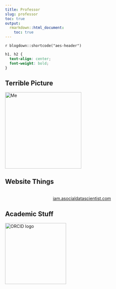 ```yaml
---
title: Professor
slug: professor
toc: true
output:
  rmarkdown::html_document:
    toc: true
---
```


`r blogdown::shortcode("aes-header")`

```css
h1, h2 {
  text-align: center;
  font-weight: bold;
}
```

## Terrible Picture

<div style="text-align: left;">
<img src="/professor/me.png" alt="Me" style="width: 250px;"/>
</div>

## Website Things

<br>
<center>
<a href="https://iam.asocialdatascientist.com" target="_blank">iam.asocialdatascientist.com</a>
</center>

## Academic Stuff

<a href="https://orcid.org/0000-0002-7085-8964" target="_blank">
  <img src="/logos/orcid-logo.png" alt="ORCID logo" style="width:200px;">
</a>
